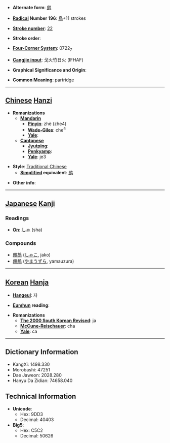 * '''Alternate form''': [[鹧]]

* '''[[Wiktionary:Chinese radical index| Radical]] Number 196''': [[Wiktionary:Chinese radical index 鳥|鳥]]+11 strokes

* '''[[Wiktionary:Chinese total strokes index|Stroke number]]''': [[Wiktionary:Chinese total strokes index 22|22]]

* '''Stroke order''': 

* '''[[Wiktionary:Chinese four corner index|Four-Corner System]]''': 0722<sub>7</sub>

* '''[[Wiktionary:Chinese Cangjie index|Cangjie input]]''': 戈火竹日火 (IFHAF)

* '''Graphical Significance and Origin''': 

* '''Common Meaning''': partridge

----

== [[Chinese]] [[Hanzi]] ==

* '''Romanizations'''
** '''[[Mandarin]]'''
*** '''[[Pinyin]]''': zhè (zhe4)
*** '''[[Wade-Giles]]''': che<sup>4</sup>
*** '''[[Yale]]''': 
** '''[[Cantonese]]'''
*** '''[[Jyutping]]''':
*** '''[[Penkyamp]]''': 
*** '''[[Yale]]''': je3

* '''Style''': [[Traditional Chinese]] 
** '''[[Simplified Chinese|Simplified]] equivalent''': [[鹧]]

* '''Other info''': 

----

== [[Japanese]] [[Kanji]] ==

===Readings===
* '''[[On]]''': [[しゃ]] (sha)
===Compounds===
*[[鷓鴣]] ([[しゃこ]], jako)
*[[鷓鴣]] ([[やまうずら]], yamauzura)
----

== [[Korean]] [[Hanja]] ==

* '''[[Hangeul]]''': 자

* '''[[Eumhun]] reading''': 

* '''Romanizations'''
** '''[[The 2000 South Korean Revised Romanization|The 2000 South Korean Revised]]''': ja
** '''[[McCune-Reischauer]]''': cha
** '''[[Yale]]''': ca

----

== Dictionary Information ==

* KangXi: 1498.330
* Morobashi: 47251
* Dae Jaweon: 2028.280
* Hanyu Da Zidian: 74658.040

== Technical Information ==

* '''Unicode''':
** Hex: 9DD3
** Decimal: 40403
* '''Big5''':
** Hex: C5C2
** Decimal: 50626